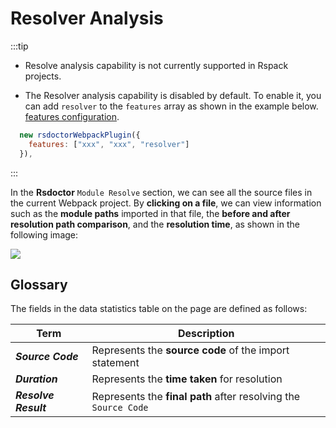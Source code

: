 # Resolver Analysis

:::tip
- Resolve analysis capability is not currently supported in Rspack projects.

- The Resolver analysis capability is disabled by default. To enable it, you can add `resolver` to the `features` array as shown in the example below. [features configuration](../../config/options/index).

```js
  new rsdoctorWebpackPlugin({
    features: ["xxx", "xxx", "resolver"]
  }),
```
:::

In the **Rsdoctor** `Module Resolve` section, we can see all the source files in the current Webpack project. By **clicking on a file**, we can view information such as the **module paths** imported in that file, the **before and after resolution path comparison**, and the **resolution time**, as shown in the following image:

<img src="https://lf3-static.bytednsdoc.com/obj/eden-cn/lognuvj/rsdoctor/docs/usage/compile/resolver.png" />

## Glossary

The fields in the data statistics table on the page are defined as follows:

| Term                        | Description                               |
| ---------------------------- | ----------------------------------------- |
| <b><i>Source Code</i></b>    | Represents the **source code** of the import statement |
| <b><i>Duration</i></b>       | Represents the **time taken** for resolution |
| <b><i>Resolve Result</i></b> | Represents the **final path** after resolving the `Source Code` |
